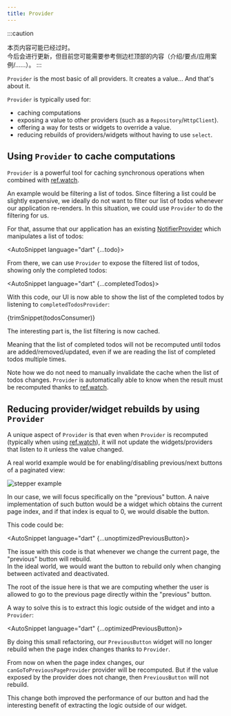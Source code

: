 ```yaml
---
title: Provider
---
```



:::caution
<!---
The content of this page may be outdated.  
It will be updated in the future, but for now you may want to refer to the content
in the top of the sidebar instead (introduction/essentials/case-studies/...)
-->
本页内容可能已经过时。  
今后会进行更新，但目前您可能需要参考侧边栏顶部的内容（介绍/要点/应用案例/......）。
:::

`Provider` is the most basic of all providers. It creates a value... And that's about it.

`Provider` is typically used for:

- caching computations
- exposing a value to other providers (such as a `Repository`/`HttpClient`).
- offering a way for tests or widgets to override a value.
- reducing rebuilds of providers/widgets without having to use `select`.

## Using `Provider` to cache computations

`Provider` is a powerful tool for caching synchronous operations when combined
with [ref.watch].

An example would be filtering a list of todos.
Since filtering a list could be slightly expensive, we ideally do not want to
filter our list of todos whenever our application re-renders.
In this situation, we could use `Provider` to do the filtering for us.

For that, assume that our application has an existing [NotifierProvider]
which manipulates a list of todos:

<AutoSnippet language="dart" {...todo}></AutoSnippet>

From there, we can use `Provider` to expose the filtered list of todos, showing
only the completed todos:

<AutoSnippet language="dart" {...completedTodos}></AutoSnippet>

With this code, our UI is now able to show the list of the completed todos
by listening to `completedTodosProvider`:

<CodeBlock>{trimSnippet(todosConsumer)}</CodeBlock>

The interesting part is, the list filtering is now cached.

Meaning that the list of completed todos will not be recomputed until
todos are added/removed/updated, even if we are reading the list of completed
todos multiple times.

Note how we do not need to manually invalidate the cache when the list of todos
changes. `Provider` is automatically able to know when the result must be recomputed
thanks to [ref.watch].

## Reducing provider/widget rebuilds by using `Provider`

A unique aspect of `Provider` is that even when `Provider` is recomputed
(typically when using [ref.watch]), it will not update the widgets/providers
that listen to it unless the value changed.

A real world example would be for enabling/disabling previous/next buttons
of a paginated view:

![stepper example](https://user-images.githubusercontent.com/134939/47580830-31263a00-d950-11e8-9b61-0eaddab2709e.png)

In our case, we will focus specifically on the "previous" button.
A naive implementation of such button would be a widget which obtains the
current page index, and if that index is equal to 0, we would disable the button.

This code could be:

<AutoSnippet language="dart" {...unoptimizedPreviousButton}></AutoSnippet>

The issue with this code is that whenever we change the current page, the "previous"
button will rebuild.  
In the ideal world, we would want the button to rebuild only when changing between
activated and deactivated.

The root of the issue here is that we are computing whether the user is
allowed to go to the previous page directly within the "previous" button.

A way to solve this is to extract this logic outside of the widget and into a `Provider`:

<AutoSnippet language="dart" {...optimizedPreviousButton}></AutoSnippet>

By doing this small refactoring, our `PreviousButton` widget will no longer
rebuild when the page index changes thanks to `Provider`.

From now on when the page index changes, our `canGoToPreviousPageProvider` provider
will be recomputed. But if the value exposed by the provider does not change,
then `PreviousButton` will not rebuild.

This change both improved the performance of our button and had the interesting
benefit of extracting the logic outside of our widget.

[ref.watch]: ../concepts/reading#using-refwatch-to-observe-a-provider
[notifierprovider]: ./notifier_provider
